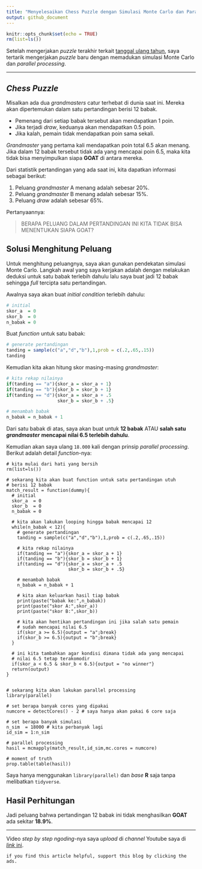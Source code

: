 ```yaml
---
title: "Menyelesaikan Chess Puzzle dengan Simulasi Monte Carlo dan Parallel Processing di R"
output: github_document
---
```


```r
knitr::opts_chunk$set(echo = TRUE)
rm(list=ls())
```


Setelah mengerjakan _puzzle_ terakhir terkait [tanggal ulang tahun](https://ikanx101.com/blog/bday-prob/), saya tertarik mengerjakan _puzzle_ baru dengan memadukan simulasi Monte Carlo dan _parallel processing_.

---

## _Chess Puzzle_

Misalkan ada dua _grandmasters_ catur terhebat di dunia saat ini. Mereka akan dipertemukan dalam satu pertandingan berisi 12 babak.

- Pemenang dari setiap babak tersebut akan mendapatkan 1 poin.
- Jika terjadi _draw_, keduanya akan mendapatkan 0.5 poin.
- Jika kalah, pemain tidak mendapatkan poin sama sekali.

_Grandmaster_ yang pertama kali mendapatkan poin total 6.5 akan menang. Jika dalam 12 babak tersebut tidak ada yang mencapai poin 6.5, maka kita tidak bisa menyimpulkan siapa __GOAT__ di antara mereka.

Dari statistik pertandingan yang ada saat ini, kita dapatkan informasi sebagai berikut:

1. Peluang _grandmaster_ A menang adalah sebesar 20%.
2. Peluang _grandmaster_ B menang adalah sebesar 15%.
3. Peluang _draw_ adalah sebesar 65%.

Pertanyaannya:

> BERAPA PELUANG DALAM PERTANDINGAN INI KITA TIDAK BISA MENENTUKAN SIAPA GOAT?

## Solusi Menghitung Peluang

Untuk menghitung peluangnya, saya akan gunakan pendekatan simulasi Monte Carlo. Langkah awal yang saya kerjakan adalah dengan melakukan deduksi untuk satu babak terlebih dahulu lalu saya buat jadi 12 babak sehingga _full_ tercipta satu pertandingan.

Awalnya saya akan buat _initial condition_ terlebih dahulu:

```r
# initial
skor_a  = 0
skor_b  = 0
n_babak = 0
```

Buat _function_ untuk satu babak:

```r
# generate pertandingan
tanding = sample(c("a","d","b"),1,prob = c(.2,.65,.15))
tanding
```

Kemudian kita akan hitung skor masing-masing _grandmaster_:

```r
# kita rekap nilainya
if(tanding == "a"){skor_a = skor_a + 1}
if(tanding == "b"){skor_b = skor_b + 1}
if(tanding == "d"){skor_a = skor_a + .5
                   skor_b = skor_b + .5}

# menambah babak
n_babak = n_babak + 1
```


Dari satu babak di atas, saya akan buat untuk __12 babak__ ATAU __salah satu__ ___grandmaster___ __mencapai nilai 6.5 terlebih dahulu__.

Kemudian akan saya ulang `18.000` kali dengan prinsip _parallel processing_. Berikut adalah detail _function_-nya:

```
# kita mulai dari hati yang bersih
rm(list=ls())

# sekarang kita akan buat function untuk satu pertandingan utuh
# berisi 12 babak
match_result = function(dummy){
  # initial
  skor_a  = 0
  skor_b  = 0
  n_babak = 0
  
  # kita akan lakukan looping hingga babak mencapai 12
  while(n_babak < 12){
    # generate pertandingan
    tanding = sample(c("a","d","b"),1,prob = c(.2,.65,.15))
    
    # kita rekap nilainya
    if(tanding == "a"){skor_a = skor_a + 1}
    if(tanding == "b"){skor_b = skor_b + 1}
    if(tanding == "d"){skor_a = skor_a + .5
                       skor_b = skor_b + .5}
    
    # menambah babak
    n_babak = n_babak + 1
    
    # kita akan keluarkan hasil tiap babak
    print(paste("babak ke:",n_babak))
    print(paste("skor A:",skor_a))
    print(paste("skor B:",skor_b))
    
    # kita akan hentikan pertandingan ini jika salah satu pemain
    # sudah mencapai nilai 6.5
    if(skor_a >= 6.5){output = "a";break}
    if(skor_b >= 6.5){output = "b";break}
  }
  
  # ini kita tambahkan agar kondisi dimana tidak ada yang mencapai
  # nilai 6.5 tetap terakomodir
  if(skor_a < 6.5 & skor_b < 6.5){output = "no winner"}
  return(output)
}


# sekarang kita akan lakukan parallel processing
library(parallel)

# set berapa banyak cores yang dipakai
numcore = detectCores() - 2 # saya hanya akan pakai 6 core saja

# set berapa banyak simulasi
n_sim  = 18000 # kita perbanyak lagi
id_sim = 1:n_sim

# parallel processing
hasil = mcmapply(match_result,id_sim,mc.cores = numcore)

# moment of truth
prop.table(table(hasil))
```

Saya hanya menggunakan `library(parallel)` dan _base_ __R__ saja tanpa melibatkan `tidyverse`.

## Hasil Perhitungan

Jadi peluang bahwa pertandingan 12 babak ini tidak menghasilkan __GOAT__ ada sekitar __18.9%__.

---

Video _step by step ngoding_-nya saya _upload_ di _channel_ Youtube saya di [_link_ ini](https://youtu.be/mS7a19pw5oU).

`if you find this article helpful, support this blog by clicking the ads.`